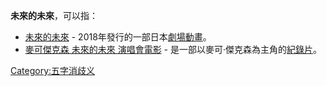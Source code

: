 '''未來的未來'''，可以指：
* [[未來的未來|未來的未來]] - 2018年發行的一部日本[[劇場動畫|劇場動畫]]。
* [[麥可傑克森_未來的未來_演唱會電影|麥可傑克森 未來的未來 演唱會電影]] - 是一部以麥可·傑克森為主角的[[紀錄片|紀錄片]]。
{{disambig}}
[[Category:五字消歧义|Category:五字消歧义]]